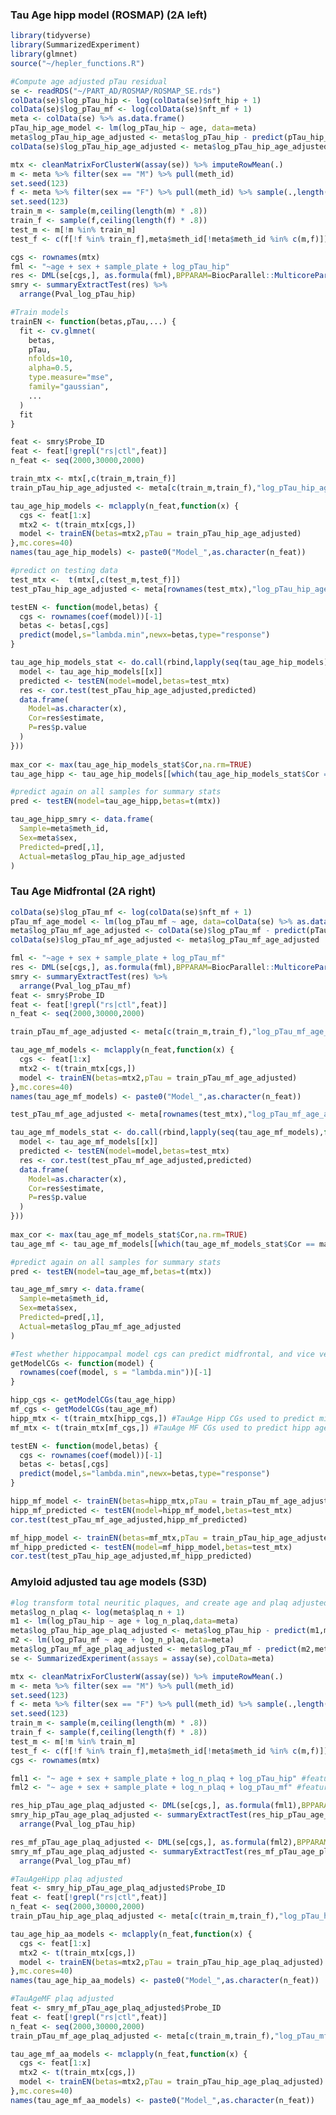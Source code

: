 ### Tau Age hipp model (ROSMAP) (2A left)

```r
library(tidyverse)
library(SummarizedExperiment)
library(glmnet)
source("~/hepler_functions.R")

#Compute age adjusted pTau residual
se <- readRDS("~/PART_AD/ROSMAP/ROSMAP_SE.rds")
colData(se)$log_pTau_hip <- log(colData(se)$nft_hip + 1)
colData(se)$log_pTau_mf <- log(colData(se)$nft_mf + 1)
meta <- colData(se) %>% as.data.frame()
pTau_hip_age_model <- lm(log_pTau_hip ~ age, data=meta)
meta$log_pTau_hip_age_adjusted <- meta$log_pTau_hip - predict(pTau_hip_age_model,meta) #actual - predicted pTau based on age
colData(se)$log_pTau_hip_age_adjusted <- meta$log_pTau_hip_age_adjusted

mtx <- cleanMatrixForClusterW(assay(se)) %>% imputeRowMean(.) 
m <- meta %>% filter(sex == "M") %>% pull(meth_id)
set.seed(123)
f <- meta %>% filter(sex == "F") %>% pull(meth_id) %>% sample(.,length(m))
set.seed(123)
train_m <- sample(m,ceiling(length(m) * .8))
train_f <- sample(f,ceiling(length(f) * .8))
test_m <- m[!m %in% train_m]
test_f <- c(f[!f %in% train_f],meta$meth_id[!meta$meth_id %in% c(m,f)]) #get remaining female testing samples 

cgs <- rownames(mtx)
fml <- "~age + sex + sample_plate + log_pTau_hip"
res <- DML(se[cgs,], as.formula(fml),BPPARAM=BiocParallel::MulticoreParam(40))
smry <- summaryExtractTest(res) %>%
  arrange(Pval_log_pTau_hip)

#Train models
trainEN <- function(betas,pTau,...) {
  fit <- cv.glmnet(
    betas,
    pTau,
    nfolds=10,
    alpha=0.5,
    type.measure="mse",
    family="gaussian",
    ...
  )
  fit
}

feat <- smry$Probe_ID
feat <- feat[!grepl("rs|ctl",feat)]
n_feat <- seq(2000,30000,2000)

train_mtx <- mtx[,c(train_m,train_f)]
train_pTau_hip_age_adjusted <- meta[c(train_m,train_f),"log_pTau_hip_age_adjusted"]

tau_age_hip_models <- mclapply(n_feat,function(x) {
  cgs <- feat[1:x]
  mtx2 <- t(train_mtx[cgs,])
  model <- trainEN(betas=mtx2,pTau = train_pTau_hip_age_adjusted)
},mc.cores=40) 
names(tau_age_hip_models) <- paste0("Model_",as.character(n_feat))

#predict on testing data
test_mtx <-  t(mtx[,c(test_m,test_f)])
test_pTau_hip_age_adjusted <- meta[rownames(test_mtx),"log_pTau_hip_age_adjusted"]

testEN <- function(model,betas) {
  cgs <- rownames(coef(model))[-1]
  betas <- betas[,cgs]
  predict(model,s="lambda.min",newx=betas,type="response")
}

tau_age_hip_models_stat <- do.call(rbind,lapply(seq(tau_age_hip_models),function(x) {
  model <- tau_age_hip_models[[x]]
  predicted <- testEN(model=model,betas=test_mtx)
  res <- cor.test(test_pTau_hip_age_adjusted,predicted)
  data.frame(
    Model=as.character(x),
    Cor=res$estimate,
    P=res$p.value
  )
}))
  
max_cor <- max(tau_age_hip_models_stat$Cor,na.rm=TRUE)
tau_age_hipp <- tau_age_hip_models[[which(tau_age_hip_models_stat$Cor == max_cor)]]

#predict again on all samples for summary stats
pred <- testEN(model=tau_age_hipp,betas=t(mtx))

tau_age_hipp_smry <- data.frame(
  Sample=meta$meth_id,
  Sex=meta$sex,
  Predicted=pred[,1],
  Actual=meta$log_pTau_hip_age_adjusted
)
```

### Tau Age Midfrontal (2A right)
```r
colData(se)$log_pTau_mf <- log(colData(se)$nft_mf + 1)
pTau_mf_age_model <- lm(log_pTau_mf ~ age, data=colData(se) %>% as.data.frame())
meta$log_pTau_mf_age_adjusted <- colData(se)$log_pTau_mf - predict(pTau_mf_age_model,meta) #actual - predicted pTau based on age
colData(se)$log_pTau_mf_age_adjusted <- meta$log_pTau_mf_age_adjusted

fml <- "~age + sex + sample_plate + log_pTau_mf"
res <- DML(se[cgs,], as.formula(fml),BPPARAM=BiocParallel::MulticoreParam(40))
smry <- summaryExtractTest(res) %>%
  arrange(Pval_log_pTau_mf)
feat <- smry$Probe_ID
feat <- feat[!grepl("rs|ctl",feat)]
n_feat <- seq(2000,30000,2000)

train_pTau_mf_age_adjusted <- meta[c(train_m,train_f),"log_pTau_mf_age_adjusted"]

tau_age_mf_models <- mclapply(n_feat,function(x) {
  cgs <- feat[1:x]
  mtx2 <- t(train_mtx[cgs,])
  model <- trainEN(betas=mtx2,pTau = train_pTau_mf_age_adjusted)
},mc.cores=40) 
names(tau_age_mf_models) <- paste0("Model_",as.character(n_feat))

test_pTau_mf_age_adjusted <- meta[rownames(test_mtx),"log_pTau_mf_age_adjusted"]

tau_age_mf_models_stat <- do.call(rbind,lapply(seq(tau_age_mf_models),function(x) {
  model <- tau_age_mf_models[[x]]
  predicted <- testEN(model=model,betas=test_mtx)
  res <- cor.test(test_pTau_mf_age_adjusted,predicted)
  data.frame(
    Model=as.character(x),
    Cor=res$estimate,
    P=res$p.value
  )
}))
  
max_cor <- max(tau_age_mf_models_stat$Cor,na.rm=TRUE)
tau_age_mf <- tau_age_mf_models[[which(tau_age_mf_models_stat$Cor == max_cor)]]

#predict again on all samples for summary stats
pred <- testEN(model=tau_age_mf,betas=t(mtx))

tau_age_mf_smry <- data.frame(
  Sample=meta$meth_id,
  Sex=meta$sex,
  Predicted=pred[,1],
  Actual=meta$log_pTau_mf_age_adjusted
)

#Test whether hippocampal model cgs can predict midfrontal, and vice versa (2B)
getModelCGs <- function(model) {
  rownames(coef(model, s = "lambda.min"))[-1]
}

hipp_cgs <- getModelCGs(tau_age_hipp)
mf_cgs <- getModelCGs(tau_age_mf)
hipp_mtx <- t(train_mtx[hipp_cgs,]) #TauAge Hipp CGs used to predict midfrontal age adjusted tau
mf_mtx <- t(train_mtx[mf_cgs,]) #TauAge MF CGs used to predict hipp age adjusted tau

testEN <- function(model,betas) {
  cgs <- rownames(coef(model))[-1]
  betas <- betas[,cgs]
  predict(model,s="lambda.min",newx=betas,type="response")
}

hipp_mf_model <- trainEN(betas=hipp_mtx,pTau = train_pTau_mf_age_adjusted)
hipp_mf_predicted <- testEN(model=hipp_mf_model,betas=test_mtx)
cor.test(test_pTau_mf_age_adjusted,hipp_mf_predicted)

mf_hipp_model <- trainEN(betas=mf_mtx,pTau = train_pTau_hip_age_adjusted)
mf_hipp_predicted <- testEN(model=mf_hipp_model,betas=test_mtx)
cor.test(test_pTau_hip_age_adjusted,mf_hipp_predicted)
```


### Amyloid adjusted tau age models (S3D)

```r
#log transform total neuritic plaques, and create age and plaq adjusted residuals for hipp and mf pTau
meta$log_n_plaq <- log(meta$plaq_n + 1)
m1 <- lm(log_pTau_hip ~ age + log_n_plaq,data=meta)
meta$log_pTau_hip_age_plaq_adjusted <- meta$log_pTau_hip - predict(m1,meta) #the age, plaq adjusted residual for hipp pTau
m2 <- lm(log_pTau_mf ~ age + log_n_plaq,data=meta)
meta$log_pTau_mf_age_plaq_adjusted <- meta$log_pTau_mf - predict(m2,meta) #the age, plaq adjusted residual for mf pTau
se <- SummarizedExperiment(assays = assay(se),colData=meta)

mtx <- cleanMatrixForClusterW(assay(se)) %>% imputeRowMean(.) 
m <- meta %>% filter(sex == "M") %>% pull(meth_id)
set.seed(123)
f <- meta %>% filter(sex == "F") %>% pull(meth_id) %>% sample(.,length(m))
set.seed(123)
train_m <- sample(m,ceiling(length(m) * .8))
train_f <- sample(f,ceiling(length(f) * .8))
test_m <- m[!m %in% train_m]
test_f <- c(f[!f %in% train_f],meta$meth_id[!meta$meth_id %in% c(m,f)]) #get remaining female testing samples 
cgs <- rownames(mtx)

fml1 <- "~ age + sex + sample_plate + log_n_plaq + log_pTau_hip" #feature selection for hip pTau
fml2 <- "~ age + sex + sample_plate + log_n_plaq + log_pTau_mf" #feature selection for mf pTau

res_hip_pTau_age_plaq_adjusted <- DML(se[cgs,], as.formula(fml1),BPPARAM=BiocParallel::MulticoreParam(40))
smry_hip_pTau_age_plaq_adjusted <- summaryExtractTest(res_hip_pTau_age_plaq_adjusted) %>% 
  arrange(Pval_log_pTau_hip)

res_mf_pTau_age_plaq_adjusted <- DML(se[cgs,], as.formula(fml2),BPPARAM=BiocParallel::MulticoreParam(40))
smry_mf_pTau_age_plaq_adjusted <- summaryExtractTest(res_mf_pTau_age_plaq_adjusted) %>% 
  arrange(Pval_log_pTau_mf)

#TauAgeHipp plaq adjusted
feat <- smry_hip_pTau_age_plaq_adjusted$Probe_ID
feat <- feat[!grepl("rs|ctl",feat)]
n_feat <- seq(2000,30000,2000)
train_pTau_hip_age_plaq_adjusted <- meta[c(train_m,train_f),"log_pTau_hip_age_plaq_adjusted"]

tau_age_hip_aa_models <- mclapply(n_feat,function(x) {
  cgs <- feat[1:x]
  mtx2 <- t(train_mtx[cgs,])
  model <- trainEN(betas=mtx2,pTau = train_pTau_hip_age_plaq_adjusted)
},mc.cores=40) 
names(tau_age_hip_aa_models) <- paste0("Model_",as.character(n_feat))

#TauAgeMF plaq adjusted
feat <- smry_mf_pTau_age_plaq_adjusted$Probe_ID
feat <- feat[!grepl("rs|ctl",feat)]
n_feat <- seq(2000,30000,2000)
train_pTau_mf_age_plaq_adjusted <- meta[c(train_m,train_f),"log_pTau_mf_age_plaq_adjusted"]

tau_age_mf_aa_models <- mclapply(n_feat,function(x) {
  cgs <- feat[1:x]
  mtx2 <- t(train_mtx[cgs,])
  model <- trainEN(betas=mtx2,pTau = train_pTau_hip_age_plaq_adjusted)
},mc.cores=40) 
names(tau_age_mf_aa_models) <- paste0("Model_",as.character(n_feat))
```

